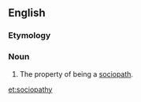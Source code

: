 ==English==

===Etymology===
{{suffix|sociopath|y}}

===Noun===
{{en-noun|sociopathies|-}}

# {{rfc-sense}} The property of being a [[sociopath]].

[[et:sociopathy]]